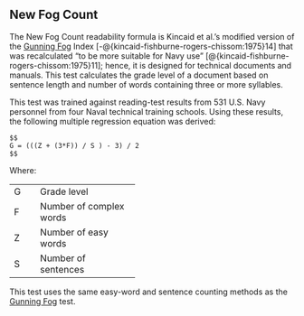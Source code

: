 ## New Fog Count\index{New Fog Count|ii} {#sec-new-fog-count-test}

The New Fog Count\index{Gunning Fog!variations!New Fog Count} readability formula is Kincaid et al.'s modified version of the [Gunning Fog](#sec-gunning-fog-test) Index [-@{kincaid-fishburne-rogers-chissom:1975}14] that was recalculated "to be more suitable for Navy use" [@{kincaid-fishburne-rogers-chissom:1975}11]; hence, it is designed for technical documents and manuals. This test calculates the grade level of a document based on sentence length and number of words containing three or more syllables.

This test was trained against reading-test results from 531 U.S. Navy personnel from four Naval technical training schools. Using these results, the following multiple regression equation was derived:

```definition
$$
G = (((Z + (3*F)) / S ) - 3) / 2
$$
```

Where:

+:----+:------------------------+
| G   | Grade level             |
+-----+-------------------------+
| F   | Number of complex words |
+-----+-------------------------+
| Z   | Number of easy words    |
+-----+-------------------------+
| S   | Number of sentences     |
+-----+-------------------------+

::: {.notesection data-latex=""}
This test uses the same easy-word and sentence counting methods as the [Gunning Fog](#sec-gunning-fog-test) test.
:::

\newpage
